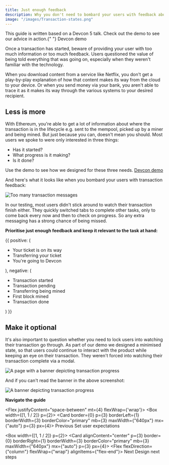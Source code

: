 ```yaml
---
title: Just enough feedback
description: Why you don't need to bombard your users with feedback about their Ethereum transaction. Keep it basic - has it started, is it happening and is it done?
image: "/images/Transaction-states.png"
---
```



<Flash>
  This guide is written based on a Devcon 5 talk. Check out the demo to see our
  advice in action.{" "}
  <SmartLink href="http://rimble-devcon-demo.netlify.com">
    Devcon demo
  </SmartLink>
</Flash>

Once a transaction has started, beware of providing your user with too much information or too much feedback. Users questioned the value of being told everything that was going on, especially when they weren't familiar with the technology.

When you download content from a service like Netflix, you don't get a play-by-play explanation of how that content makes its way from the cloud to your device. Or when you send money via your bank, you aren't able to trace it as it makes its way through the various systems to your desired recipient.

## Less is more

With Ethereum, you're able to get a lot of information about where the transaction is in the lifecycle e.g. sent to the mempool, picked up by a miner and being mined. But just because you can, doesn't mean you should. Most users we spoke to were only interested in three things:

- Has it started?
- What progress is it making?
- Is it done?

Use the demo to see how we designed for these three needs. [Devcon demo](http://rimble-devcon-demo.netlify.com)

And here's what it looks like when you bombard your users with transaction feedback:

<Image
  alt="Too many transaction messages"
  borderRadius={8}
  height="auto"
  my={3}
  src="/images/too-much-feedback.png"
/>

In our testing, most users didn't stick around to watch their transaction finish either. They quickly switched tabs to complete other tasks, only to come back every now and then to check on progress. So any extra messaging has a strong chance of being missed.

**Prioritise just enough feedback and keep it relevant to the task at hand:**

<DoDont>
  {{
    positive: (
      <Text>
        <ul>
          <li>Your ticket is on its way</li>
          <li>Transferring your ticket</li>
          <li>You're going to Devcon</li>
        </ul>
      </Text>
    ),
    negative: (
      <Text>
        <ul>
          <li>Transaction started</li>
          <li>Transaction pending</li>
          <li>Transferring being mined</li>
          <li>First block mined</li>
          <li>Transaction done</li>
        </ul>
      </Text>
    )
  }}
</DoDont>

## Make it optional

It's also important to question whether you need to lock users into watching their transaction go through. As part of our demo we designed a minimised state, so that users could continue to interact with the product while keeping an eye on their transaction. They weren't forced into watching their transaction complete via a modal.

<Image
  my={3}
  src="/images/transaction-banner.png"
  alt="A page with a banner depicting transaction progress"
  height="auto"
/>

And if you can't read the banner in the above screenshot:

<Flex mt={3} justifyContent="center">
  <Image
    my={3}
    src="/images/transaction-banner-focus.png"
    alt="A banner depicting transaction progress"
    height="auto"
  />
</Flex>

**Navigate the guide**

<Flex justifyContent="space-between" mt={4} flexWrap={'wrap'}>
  <Box width={[1, 1 / 2]} p={2}>
  <RimbleGatsbyLink
    title="Read the previous part of the guide"
    to="/guides/ux/transactions-set-user-expectations">
  <Card border={0} p={3} borderLeft={1} borderWidth={3} borderColor="primary" mb={3} maxWidth={"640px"} mx={"auto"} p={3} px={4}>
    <Flex alignItems="center">
      <Box>
        <Icon color="primary" mr={3} size="24px" name="ArrowBack" />
      </Box>
      <Box>
        <Text
          fontWeight="bold"
          fontSize={3}
          color="primary"
        >
          Previous
        </Text>
        <Text>Set user expectations</Text>
      </Box>
    </Flex>
    </Card>
  </RimbleGatsbyLink>
  </Box>

<Box width={[1, 1 / 2]} p={2}>
<RimbleGatsbyLink
  title="Read the next part of the guide"
  to="/guides/ux/transactions-design-next-steps">
  <Card alignContent="center" p={3} border={0} borderRight={1} borderWidth={3} borderColor="primary" mb={3} maxWidth={"640px"} mx={"auto"} p={3} px={4}>
    <Flex alignItems="center" justifyContent="flex-end">
      <Flex flexDirection={"column"} flexWrap={"wrap"} alignItems={"flex-end"}>
        <Text
          fontSize={3}
          fontWeight="bold"
          color="primary"
        >
          Next
        </Text>
        <Text>Design next steps</Text>
      </Flex>
      <Box>
        <Icon color="primary" ml={3} size="24px" name="ArrowForward" />
      </Box>
    </Flex>
  </Card>
</RimbleGatsbyLink>
</Box>
</Flex>
